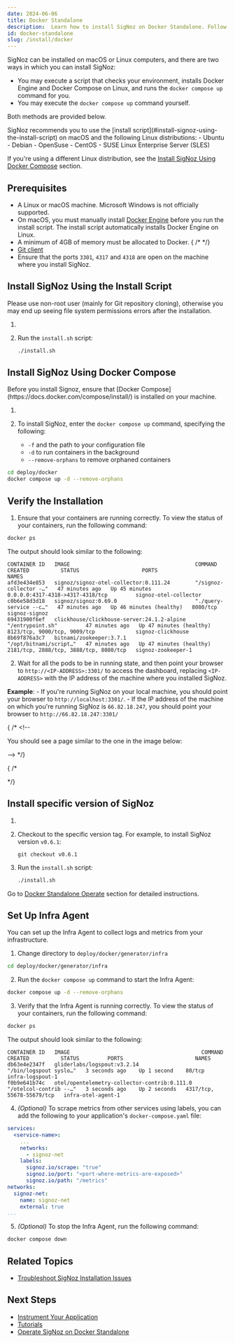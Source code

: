 ```yaml
---
date: 2024-06-06
title: Docker Standalone
description:  Learn how to install SigNoz on Docker Standalone. Follow our detailed, step-by-step guide to set up SigNoz on macOS or Linux. Ensure smooth installation and start monitoring your applications effectively.
id: docker-standalone
slug: /install/docker
---
```



<SigNozCloud />

SigNoz can be installed on macOS or Linux computers, and there are two ways in which you can install SigNoz:

 - You may execute a script that checks your environment, installs Docker Engine and Docker Compose on Linux, and runs the `docker compose up` command for you. 
 - You may execute the `docker compose up` command yourself.

Both methods are provided below.

<Admonition type="info">
SigNoz recommends you to use the [install script](#install-signoz-using-the-install-script) on macOS and the following Linux distributions:
  - Ubuntu
  - Debian
  - OpenSuse
  - CentOS
  - SUSE Linux Enterprise Server (SLES)

If you're using a different Linux distribution, see the [Install SigNoz Using Docker Compose](#install-signoz-using-docker-compose) section.
</Admonition>

## Prerequisites

- A Linux or macOS machine. Microsoft Windows is not officially supported.
- On macOS, you must manually install [Docker Engine](https://docs.docker.com/engine/install/)
before you run the install script. The install script automatically installs Docker Engine on Linux.
- A minimum of 4GB of memory must be allocated to Docker.
{ /* <!-- Existing documentation is somehow unclear. Are there different memory requirements based on the operating system? --> */}
- [Git client](https://desktop.github.com/)
- Ensure that the ports `3301`, `4317` and `4318` are open on the machine where you install SigNoz.

## Install SigNoz Using the Install Script

<Admonition type="info">
Please use non-root user (mainly for Git repository cloning), otherwise you may end up seeing file system permissions errors after the installation.
</Admonition>

1. <CloneRepo />

2. Run the `install.sh` script:
   ```bash
   ./install.sh
   ```

## Install SigNoz Using Docker Compose

<Admonition type="info">
Before you install Signoz, ensure that [Docker Compose](https://docs.docker.com/compose/install/) is installed on your machine.
</Admonition>

1. <CloneRepo />

2. To install SigNoz, enter the `docker compose up` command, specifying the following:
    - `-f` and the path to your configuration file
    - `-d` to run containers in the background
    - `--remove-orphans` to remove orphaned containers

  ```bash
  cd deploy/docker
  docker compose up -d --remove-orphans
  ```

## Verify the Installation

1. Ensure that your containers are running correctly. To view the status of your containers, run the following command:

```bash
docker ps
```
  The output should look similar to the following:

```output
CONTAINER ID   IMAGE                                        COMMAND                  CREATED          STATUS                    PORTS                                    NAMES
afd3e434e853   signoz/signoz-otel-collector:0.111.24        "/signoz-collector -…"   47 minutes ago   Up 45 minutes             0.0.0.0:4317-4318->4317-4318/tcp         signoz-otel-collector
c0b6e58d3d18   signoz/signoz:0.69.0                         "./query-service --c…"   47 minutes ago   Up 46 minutes (healthy)   8080/tcp                                 signoz-signoz
69431900f6ef   clickhouse/clickhouse-server:24.1.2-alpine   "/entrypoint.sh"         47 minutes ago   Up 47 minutes (healthy)   8123/tcp, 9000/tcp, 9009/tcp             signoz-clickhouse
8b69f876a3c7   bitnami/zookeeper:3.7.1                      "/opt/bitnami/script…"   47 minutes ago   Up 47 minutes (healthy)   2181/tcp, 2888/tcp, 3888/tcp, 8080/tcp   signoz-zookeeper-1
```

2. Wait for all the pods to be in running state, and then point your browser to `http://<IP-ADDRESS>:3301/` to access the dashboard, replacing `<IP-ADDRESS>` with the IP address of the machine where you installed SigNoz.

  **Example**:
    - If you're running SigNoz on your local machine, you should point your browser to `http://localhost:3301/`.
    - If the IP address of the machine on which you're running SigNoz is `66.82.18.247`, you should point your browser to `http://66.82.18.247:3301/`

{ /* <!--

You should see a page similar to the one in the image below:

--> */}

{ /* 
<!--
How is this helpful? I suggest we create something similar to the Kubernetes section. Do we have a blog post to which I could link out?
--> */}

<RetentionInfo />

## Install specific version of SigNoz

1. <CloneRepo />

2. Checkout to the specific version tag. For example, to install SigNoz version `v0.6.1`:
	```
	git checkout v0.6.1
	```

3. Run the `install.sh` script:

	```bash
	./install.sh
	```

Go to [Docker Standalone Operate](/docs/operate/docker-standalone) section for detailed instructions.

## Set Up Infra Agent

You can set up the Infra Agent to collect logs and metrics from your infrastructure.

1. Change directory to `deploy/docker/generator/infra`

  ```bash
  cd deploy/docker/generator/infra
  ```

2. Run the `docker compose up` command to start the Infra Agent:

  ```bash
  docker compose up -d --remove-orphans
  ```

3. Verify that the Infra Agent is running correctly. To view the status of your containers, run the following command:

  ```bash
  docker ps
  ```

  The output should look similar to the following:

  ```output
  CONTAINER ID   IMAGE                                          COMMAND                  CREATED          STATUS         PORTS                       NAMES
  db63e4e2347f   gliderlabs/logspout:v3.2.14                    "/bin/logspout syslo…"   3 seconds ago    Up 1 second    80/tcp                      infra-logspout-1
  f0b9e641b74c   otel/opentelemetry-collector-contrib:0.111.0   "/otelcol-contrib --…"   3 seconds ago    Up 2 seconds   4317/tcp, 55678-55679/tcp   infra-otel-agent-1
  ```

4. _(Optional)_ To scrape metrics from other services using labels, you can add the following to your application's `docker-compose.yaml` file:

  ```yaml
  services:
    <service-name>:
      ...
      networks:
        - signoz-net
      labels:
        signoz.io/scrape: "true"
        signoz.io/port: "<port-where-metrics-are-exposed>"
        signoz.io/path: "/metrics"
  networks:
    signoz-net:
      name: signoz-net
      external: true
  ...
  ```

5. _(Optional)_ To stop the Infra Agent, run the following command:

  ```bash
  docker compose down
  ```

## Related Topics

- [Troubleshoot SigNoz Installation Issues](/docs/install/troubleshooting)

## Next Steps

- [Instrument Your Application](/docs/instrumentation/overview)
- [Tutorials](/docs/tutorials/)
- [Operate SigNoz on Docker Standalone](/docs/operate/docker-standalone)

